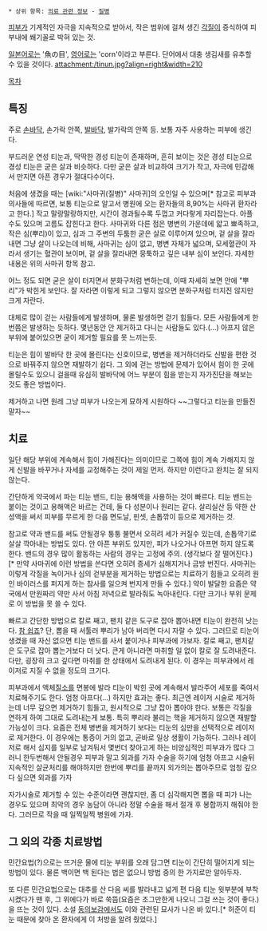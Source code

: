  * 상위 항목: [[의료 관련 정보]] - [[질병]]

[[피부]]가 기계적인 자극을 지속적으로 받아서, 작은 범위에 걸쳐 생긴 [[각질]]이 증식하여 피부내에 쐐기꼴로 박혀 있는 것. 

[[일본어]]로는 '魚の目', [[영어]]로는 'corn'이라고 부른다. 단어에서 대충 생김새를 유추할 수 있을 것이다.
attachment:/tinun.jpg?align=right&width=210

[[목차]]

== 특징 ==
주로 [[손]]바닥, 손가락 안쪽, [[발]]바닥, 발가락의 안쪽 등. 보통 자주 사용하는 피부에 생긴다.

부드러운 연성 티눈과, 딱딱한 경성 티눈이 존재하며, 흔히 보이는 것은 경성 티눈으로 경성 티눈은 굳은 살과 비슷하다. 다만 굳은 살과 비교하여 크기가 작고, 자극에 민감해서 만지면 아픈 경우가 절대다수이다.

처음에 생겼을 때는 [wiki:"사마귀(질병)" 사마귀]의 오인일 수 있으며[* 참고로 피부과 의사들에 따르면, 보통 티눈으로 알고서 병원에 오는 환자들의 8,90%는 사마귀 환자라고 한다.] 작고 말랑말랑하지만, 시간이 경과될수록 두껍고 커다랗게 자리잡는다. 아플 수도 있으며 고름도 잡힌다고 한다. 사마귀와 다른 점은 병변의 가운데에 얇고 뾰족하고, 작은 심(뿌리)이 있고, 심과 그 주변의 두툼한 굳은 살로 이루어져 있으며, 겉 살을 잘라내면 그냥 살이 나오는데 비해, 사마귀는 심이 없고, 병변 자체가 넓으며, 모세혈관이 자라서 생기는 혈관이 보이며, 겉 살을 잘라내면 뭉툭하고 깊은 내부 심이 보인다. 자세한 내용은 위의 사마귀 항목 참고.

어느 정도 되면 굳은 살이 터지면서 분화구처럼 변하는데, 이때 자세히 보면 안에 "뿌리"가 박힌게 보인다. 잘 자라면 이렇게 되고 그렇지 않으면 분화구처럼 터지진 않지만 크게 자란다.

대체로 많이 걷는 사람들에게 발생하며, 물론 발생하면 걷기 힘들다. 모든 사람들에게 한번쯤은 발생하는 듯하다. 몇년동안 안 제거하고 다니는 사람들도 있다.(...) 아프지 않은 부위에 붙어있으면 굳이 제거할 필요를 못 느끼는듯.

티눈은 힘이 발바닥 한 곳에 몰린다는 신호이므로, 병변을 제거하더라도 신발을 편한 것으로 바꿔주지 않으면 재발하기 쉽다. 그 외에 걷는 방법에 문제가 있어서 힘이 한 곳에 몰릴수도 있으니 걸을때 유심히 발바닥에 어느 부분이 힘을 받는지 자가진단을 해보는 것도 좋은 방법이다.

제거하고 나면 원레 그냥 피부가 나오는게 묘하게 시원하다 ~~그렇다고 티눈을 만들진 말자~~

== 치료 ==
일단 해당 부위에 계속해서 힘이 가해진다는 의미이므로 그쪽에 힘이 계속 가해지지 않게 신발을 바꾸거나 자세를 교정해주는 것이 제일 먼저. 하지만 이런다고 완치는 잘 되지 않는다.

간단하게 약국에서 파는 티눈 밴드, 티눈 용해액을 사용하는 것이 빠르다. 티눈 밴드는 붙이는 것이고 용해액은 바르는 건데, 둘 다 성분이나 원리는 같다. 살리실산 등 약한 산성액을 써서 피부를 무르게 한 다음 면도날, 핀셋, 손톱깎이 등으로 제거하는 것.

참고로 약과 밴드를 써도 안될경우 퉁퉁 불면서 오히려 세가 커질수 있는데, 손톱깍기로 살살 깍아내는 방법도 있다. 안 아픈 부위도 있지만, 피가 나오거나 아프면 하지 않도록 한다. 밴드의 경우 많이 활동하는 사람의 경우는 고정에 주의. (생각보다 잘 떨어진다.) [* 만약 사마귀에 이런 방법을 쓴다면 오히려 증세가 심해지거나 금방 번진다. 사마귀는 이렇게 각질을 녹이거나 심의 걷부분을 제거하는 방법으로는 치료하기 힘들고 오히려 원인 바이러스를 퍼지게 하는 참사를 일으켜 번지게 만들 수 있다.] 약이 발달한 요즘은 약국에서 만원짜리 약만 사서 아침 저녁으로 발라줘도 녹아내린다. 다만 크기나 부위 문제로 이 방법을 못 쓸 수 있다.

빠르고 간단한 방법으로 칼로 째고, 팬치 같은 도구로 잡아 뽑아내면 티눈이 완전히 낫는다. [[참 쉽죠]]? 단, 뽑을 때 서툴러 뿌리가 남아 버리면 다시 자랄 수 있다. 그러므로 티눈이 생겼을 때 자신 없으면 티눈 밴드를 사서 붙이거나 피부과에 가보자. 칼로 째고, 팬치같은 도구로 잡아 뽑는거보다 더 낫다. 큰게 아니라면 마취할 일 없이 칼로 잘 도려내준다.다만, 굉장히 크고 깊다면 마취를 한 상태에서 도려내게 된다. 이 경우는 피부과에서 레이저로 지질 수 없을 정도의 크기다.

피부과에서 액체[[질소]]를 면봉에 발라 티눈이 박힌 곳에 계속해서 발라주어 세포를 죽여서 치료해주기도 한다. 엄청 아프다(...) 하지만 효과는 좋다. 최근엔 레이저 시술로 제거하는데 너무 깊으면 제거하기 힘들고, 원시적으로 그냥 잡아 뽑아야 한다. 보통은 각질을 연하게 하여 그대로 도려내는게 보통. 특히 뿌리라 불리는 핵을 제거하지 않으면 재발할 가능성이 크다. 요즘은 전체 병변을 제거하기 보다는 티눈의 심만을 선택적으로 레이저로 제거한다. 이 경우에는 통증이 거의 없고, 곧바로 일상 생활이 가능하다. 그러나 레이저로 해서 심지를 일부로 남겨둬서 몇번더 찾아고게 하는 비양심적인 피부과가 많다 그러니 한두번해서 안될경우 피부과 말고 외과를 가자 수술을 하기에 엄청 아프고 시술뒤 지속적인 살균처리를 해야하지만 한번에 뿌리를 끝까지 외가의는 뽑아주므로 엄청 깊으다 싶으면 외과를 가자

자가시술로 제거할 수 있는 수준이라면 괜찮지만, 좀 더 심각해지면 뽑을 때 피가 나는 경우도 있으며 최악의 경우 농담이 아니라 정말 수술을 해서 절개 후 봉합까지 해줘야 한다. 그러므로 작을 때 일찍일찍 병원에 가자.

== 그 외의 각종 치료방법 ==
민간요법(?)으로는 뜨거운 물에 티눈 부위를 오래 담그면 티눈이 간단히 떨어지게 되는 방법이 있다. 물론 백이면 백 된다는 법은 없으니 방법 중의 한 가지로만 알아두자. 

또 다른 민간요법으로는 대추를 산 다음 씨를 발라내고 넓게 편 다음 티눈 윗부분에 부착시켰다가 뗀 후, 그 위에다가 바로 쑥뜸(요즘은 조그만한게 나오니 그걸 쓰는 것이 좋다.)을 뜨는 것이 있다. 소설 [[동의보감]]에서도 이와 관련된 묘사가 나온 바 있다.[* 허준이 티눈 때문에 찾아 온 환자에게 이 처방을 알려 줬었다.]
